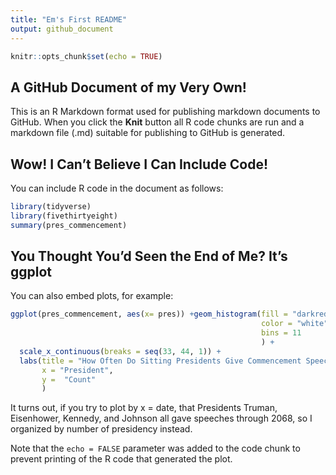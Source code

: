---
title: "Em's First README"
output: github_document
---

```{r setup, include=FALSE}
knitr::opts_chunk$set(echo = TRUE)
```

## A GitHub Document of my Very Own!

This is an R Markdown format used for publishing markdown documents to GitHub. When you click the **Knit** button all R code chunks are run and a markdown file (.md) suitable for publishing to GitHub is generated.

## Wow! I Can't Believe I Can Include Code!

You can include R code in the document as follows:

```{r}
library(tidyverse)
library(fivethirtyeight)
summary(pres_commencement)
```

## You Thought You'd Seen the End of Me? It's ggplot

You can also embed plots, for example:

```{r pressure, echo=FALSE}
ggplot(pres_commencement, aes(x= pres)) +geom_histogram(fill = "darkred",
                                                        color = "white",
                                                        bins = 11
                                                        ) +
  scale_x_continuous(breaks = seq(33, 44, 1)) +
  labs(title = "How Often Do Sitting Presidents Give Commencement Speeches?",
       x = "President",
       y =  "Count"
       )
```

It turns out, if you try to plot by x = date, that Presidents Truman, Eisenhower, Kennedy, and Johnson all gave speeches through 2068, so I organized by number of presidency instead. 

Note that the `echo = FALSE` parameter was added to the code chunk to prevent printing of the R code that generated the plot.
